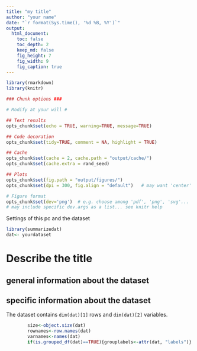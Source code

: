 ```yaml
---
title: "my title"
author: "your name"
date: "`r format(Sys.time(), '%d %B, %Y')`"
output:
  html_document:
    toc: false
    toc_depth: 2
    keep_md: false
    fig_height: 7
    fig_width: 9
    fig_caption: true
---
```


```r

library(rmarkdown)
library(knitr)

### Chunk options ###

# Modify at your will #

## Text results
opts_chunk$set(echo = TRUE, warning=TRUE, message=TRUE)

## Code decoration
opts_chunk$set(tidy=TRUE, comment = NA, highlight = TRUE)

## Cache
opts_chunk$set(cache = 2, cache.path = "output/cache/")
opts_chunk$set(cache.extra = rand_seed)

## Plots
opts_chunk$set(fig.path = "output/figures/")
opts_chunk$set(dpi = 300, fig.align = "default")   # may want 'center' sometimes

# Figure format
opts_chunk$set(dev='png')  # e.g. choose among 'pdf', 'png', 'svg'...
# may include specific dev.args as a list... see knitr help
```

Settings of this pc and the dataset
```r
library(summarizedat)
dat<- yourdataset


```


# Describe the title


## general information about the dataset


## specific information about the dataset
The dataset contains `dim(dat)[1]` rows and `dim(dat)[2]` variables.

```r
        size<-object.size(dat)
        rownames<-row.names(dat)
        varnames<-names(dat)
        if(is.grouped_df(dat)==TRUE){grouplabels<-attr(dat, "labels")}
```
